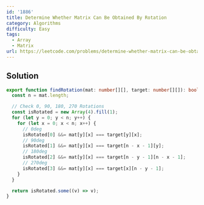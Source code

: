 ```yaml
---
id: '1886'
title: Determine Whether Matrix Can Be Obtained By Rotation
category: Algorithms
difficulty: Easy
tags:
  - Array
  - Matrix
url: https://leetcode.com/problems/determine-whether-matrix-can-be-obtained-by-rotation
---
```


## Solution

```typescript filename="solution.ts" copy
export function findRotation(mat: number[][], target: number[][]): boolean {
  const n = mat.length;

  // Check 0, 90, 180, 270 Rotations
  const isRotated = new Array(4).fill(1);
  for (let y = 0; y < n; y++) {
    for (let x = 0; x < n; x++) {
      // 0deg
      isRotated[0] &&= mat[y][x] === target[y][x];
      // 90deg
      isRotated[1] &&= mat[y][x] === target[n - x - 1][y];
      // 180deg
      isRotated[2] &&= mat[y][x] === target[n - y - 1][n - x - 1];
      // 270deg
      isRotated[3] &&= mat[y][x] === target[x][n - y - 1];
    }
  }

  return isRotated.some((v) => v);
}
```
